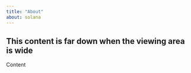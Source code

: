 ```yaml
---
title: "About"
about: solana
---
```


## This content is far down when the viewing area is wide

Content